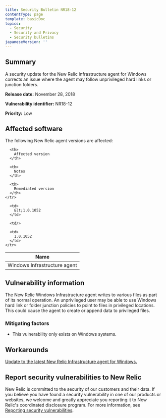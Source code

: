 ```yaml
---
title: Security Bulletin NR18-12
contentType: page
template: basicDoc
topics:
  - Security
  - Security and Privacy
  - Security bulletins
japaneseVersion: ''
---
```


## Summary

A security update for the New Relic Infrastructure agent for Windows corrects an issue where the agent may follow unprivileged hard links or junction folders.

**Release date:** November 28, 2018

**Vulnerability identifier:** NR18-12

**Priority:** Low

## Affected software

The following New Relic agent versions are affected:

<Table>
  <thead>
    <tr>
      <th>
        Name
      </th>

      <th>
        Affected version
      </th>

      <th>
        Notes
      </th>

      <th>
        Remediated version
      </th>
    </tr>
  </thead>

  <tbody>
    <tr>
      <td>
        Windows Infrastructure agent
      </td>

      <td>
        &lt;1.0.1052
      </td>

      <td/>

      <td>
        1.0.1052
      </td>
    </tr>
  </tbody>
</Table>

## Vulnerability information

The New Relic Windows Infrastructure agent writes to various files as part of its normal operation. An unprivileged user may be able to use Windows hard link or folder junction policies to point to files in privileged locations. This could cause the agent to create or append data to privileged files.

### Mitigating factors

* This vulnerability only exists on Windows systems.

## Workarounds

[Update to the latest New Relic Infrastructure agent for Windows.](/docs/infrastructure/new-relic-infrastructure/installation/update-infrastructure-agent)

## Report security vulnerabilities to New Relic

New Relic is committed to the security of our customers and their data. If you believe you have found a security vulnerability in one of our products or websites, we welcome and greatly appreciate you reporting it to New Relic's coordinated disclosure program. For more information, see [Reporting security vulnerabilities](/docs/security/new-relic-security/data-privacy/reporting-security-vulnerabilities).
